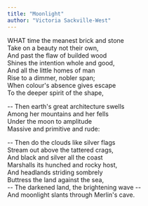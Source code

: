 ```yaml
---
title: "Moonlight"
author: "Victoria Sackville-West"
---
```


WHAT time the meanest brick and stone<br/>
Take on a beauty not their own,<br/>
And past the flaw of builded wood<br/>
Shines the intention whole and good,<br/>
And all the little homes of man<br/>
Rise to a dimmer, nobler span;<br/>
When colour's absence gives escape<br/>
To the deeper spirit of the shape,<br/>

-- Then earth's great architecture swells<br/>
Among her mountains and her fells<br/>
Under the moon to amplitude<br/>
Massive and primitive and rude:<br/>

-- Then do the clouds like silver flags<br/>
Stream out above the tattered crags,<br/>
And black and silver all the coast<br/>
Marshalls its hunched and rocky host,<br/>
And headlands striding sombrely<br/>
Buttress the land against the sea,<br/>
-- The darkened land, the brightening wave --<br/>
And moonlight slants through Merlin's cave. <br/>
